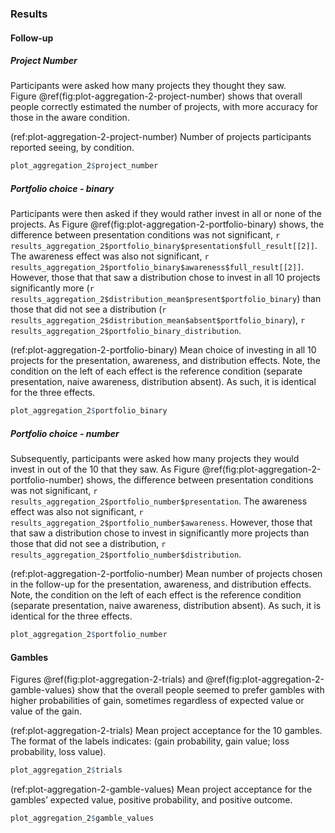 ### Results {#results-aggregation-2-appendix}

#### Follow-up

##### Project Number

Participants were asked how many projects they thought they saw.
Figure \@ref(fig:plot-aggregation-2-project-number) shows that overall people
correctly estimated the number of projects, with more accuracy for those in the
aware condition.

(ref:plot-aggregation-2-project-number) Number of projects participants reported seeing, by condition.

```r
plot_aggregation_2$project_number
```

##### Portfolio choice - binary

Participants were then asked if they would rather invest in all or none of the
projects. As Figure \@ref(fig:plot-aggregation-2-portfolio-binary) shows, the
difference between presentation conditions was not significant,
`r results_aggregation_2$portfolio_binary$presentation$full_result[[2]]`. The
awareness effect was also not significant,
`r results_aggregation_2$portfolio_binary$awareness$full_result[[2]]`. However,
those that that saw a distribution chose to invest in all 10 projects
significantly more
(`r results_aggregation_2$distribution_mean$present$portfolio_binary`) than
those that did not see a distribution
(`r results_aggregation_2$distribution_mean$absent$portfolio_binary`),
`r results_aggregation_2$portfolio_binary_distribution`.

(ref:plot-aggregation-2-portfolio-binary) Mean choice of investing in all 10 projects for the presentation, awareness, and distribution effects. Note, the condition on the left of each effect is the reference condition (separate presentation, naive awareness, distribution absent). As such, it is identical for the three effects.

```r
plot_aggregation_2$portfolio_binary
```

##### Portfolio choice - number

Subsequently, participants were asked how many projects they would invest in out
of the 10 that they saw. As
Figure \@ref(fig:plot-aggregation-2-portfolio-number) shows, the difference
between presentation conditions was not significant,
`r results_aggregation_2$portfolio_number$presentation`. The awareness effect
was also not significant, `r results_aggregation_2$portfolio_number$awareness`.
However, those that that saw a distribution chose to invest in significantly
more projects than those that did not see a distribution,
`r results_aggregation_2$portfolio_number$distribution`.

(ref:plot-aggregation-2-portfolio-number) Mean number of projects chosen in the follow-up for the presentation, awareness, and distribution effects. Note, the condition on the left of each effect is the reference condition (separate presentation, naive awareness, distribution absent). As such, it is identical for the three effects.

```r
plot_aggregation_2$portfolio_number
```

#### Gambles

Figures \@ref(fig:plot-aggregation-2-trials)
and \@ref(fig:plot-aggregation-2-gamble-values) show that the overall people
seemed to prefer gambles with higher probabilities of gain, sometimes regardless
of expected value or value of the gain.

(ref:plot-aggregation-2-trials) Mean project acceptance for the 10 gambles. The format of the labels indicates: (gain probability, gain value; loss probability, loss value).

```r
plot_aggregation_2$trials
```

(ref:plot-aggregation-2-gamble-values) Mean project acceptance for the gambles' expected value, positive probability, and positive outcome.

```r
plot_aggregation_2$gamble_values
```
